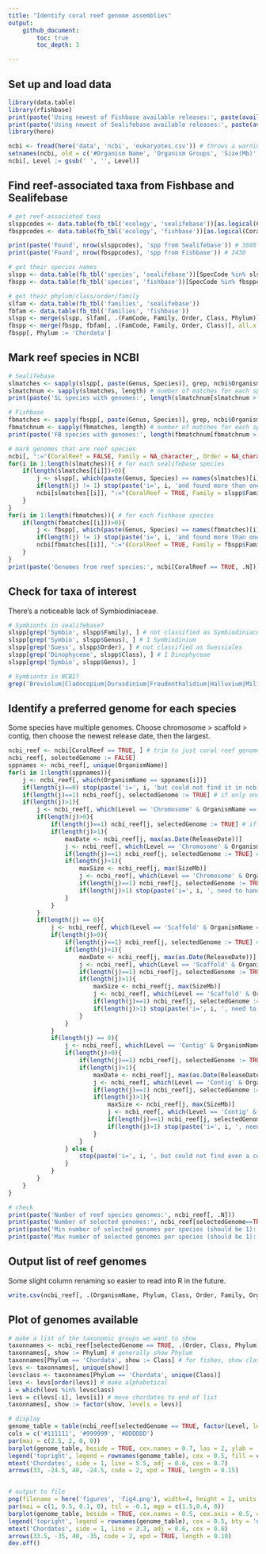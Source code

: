 ```yaml
---
title: "Identify coral reef genome assemblies"
output: 
    github_document:
        toc: true
        toc_depth: 3

---
```

## Set up and load data
```r

library(data.table)
library(rfishbase)
print(paste('Using newest of Fishbase available releases:', paste(available_releases(server = 'fishbase'), collapse = ', ')))
print(paste('Using newest of Sealifebase available releases:', paste(available_releases(server = 'sealifebase'), collapse = ', ')))
library(here)

ncbi <- fread(here('data', 'ncbi', 'eukaryotes.csv')) # throws a warning about improper quoting, but appears to load correctly anyway
setnames(ncbi, old = c('#Organism Name', 'Organism Groups', 'Size(Mb)', 'GC%', 'Release Date', 'GenBank FTP'), new = c('OrganismName', 'OrganismGroups', 'SizeMb', 'GBpercent', 'ReleaseDate', 'GenBankFTP'))
ncbi[, Level := gsub(' ', '', Level)]
```

## Find reef-associated taxa from Fishbase and Sealifebase
```r
# get reef-associated taxa
slsppcodes <- data.table(fb_tbl('ecology', 'sealifebase'))[as.logical(CoralReefs)==TRUE, .(SpecCode, CoralReefs)] # reef species codes in sealifebase
fbsppcodes <- data.table(fb_tbl('ecology', 'fishbase'))[as.logical(CoralReefs)==TRUE, .(SpecCode, CoralReefs)] # and in fishbase

print(paste('Found', nrow(slsppcodes), 'spp from Sealifebase')) # 3888
print(paste('Found', nrow(fbsppcodes), 'spp from Fishbase')) # 2430

# get their species names
slspp <- data.table(fb_tbl('species', 'sealifebase'))[SpecCode %in% slsppcodes$SpecCode, .(SpecCode, Genus, Species, FBname, FamCode)]
fbspp <- data.table(fb_tbl('species', 'fishbase'))[SpecCode %in% fbsppcodes$SpecCode, .(SpecCode, Genus, Species, FBname, FamCode)]

# get their phylum/class/order/family
slfam <- data.table(fb_tbl('families', 'sealifebase'))
fbfam <- data.table(fb_tbl('families', 'fishbase'))
slspp <- merge(slspp, slfam[, .(FamCode, Family, Order, Class, Phylum)], all.x = TRUE, by = 'FamCode')
fbspp <- merge(fbspp, fbfam[, .(FamCode, Family, Order, Class)], all.x = TRUE, by = 'FamCode')
fbspp[, Phylum := 'Chordata']

```

## Mark reef species in NCBI
```r
# Sealifebase
slmatches <- sapply(slspp[, paste(Genus, Species)], grep, ncbi$OrganismName) # grep for Genus species
slmatchnum <- sapply(slmatches, length) # number of matches for each species
print(paste('SL species with genomes:', length(slmatchnum[slmatchnum > 0]))) # number of sealifebase reef species with an NCBI match. 74

# Fishbase
fbmatches <- sapply(fbspp[, paste(Genus, Species)], grep, ncbi$OrganismName) # grep for Genus species
fbmatchnum <- sapply(fbmatches, length) # number of matches for each species
print(paste('FB species with genomes:', length(fbmatchnum[fbmatchnum > 0]))) # fishbase reef species with an NCBI match. finds 75.

# mark genomes that are reef species
ncbi[, ":="(CoralReef = FALSE, Family = NA_character_, Order = NA_character_, Class = NA_character_, Phylum = NA_character_)]
for(i in 1:length(slmatches)){ # for each sealifebase species
    if(length(slmatches[[i]])>0){
        j <- slspp[, which(paste(Genus, Species) == names(slmatches)[i])]
        if(length(j) != 1) stop(paste('i=', i, 'and found more than one row in slspp with this Genus Species'))
        ncbi[slmatches[[i]], ":="(CoralReef = TRUE, Family = slspp$Family[j], Order = slspp$Order[j], Class = slspp$Class[j], Phylum = slspp$Phylum[j])] # adds metadata to all matching genomes. note that some spp have multiple genomes on NCBI    
    }
}
for(i in 1:length(fbmatches)){ # for each fishbase species
    if(length(fbmatches[[i]])>0){
        j <- fbspp[, which(paste(Genus, Species) == names(fbmatches)[i])]
        if(length(j) != 1) stop(paste('i=', i, 'and found more than one row in fbspp with this Genus Species'))
        ncbi[fbmatches[[i]], ":="(CoralReef = TRUE, Family = fbspp$Family[j], Order = fbspp$Order[j], Class = fbspp$Class[j], Phylum = fbspp$Phylum[j])] # adds metadata to all matching genomes. note that some spp have multiple genomes on NCBI    
    }
}
print(paste('Genomes from reef species:', ncbi[CoralReef == TRUE, .N]))
```


## Check for taxa of interest
There's a noticeable lack of Symbiodiniaceae.
```r
# Symbionts in sealifebase?
slspp[grep('Symbio', slspp$Family), ] # not classified as Symbiodiniaceae
slspp[grep('Symbio', slspp$Genus), ] # 1 Symbiodinium
slspp[grep('Suess', slspp$Order), ] # not classified as Suessiales
slspp[grep('Dinophyceae', slspp$Class), ] # 1 Dinophyceae
slspp[grep('Symbio', slspp$Genus), ]

# Symbionts in NCBI?
grep('Breviolum|Cladocopium|Durusdinium|Freudenthalidium|Halluxium|Miliolidium|Symbiodinium', ncbi$OrganismName, value = TRUE) # look for genera: found 14

```



## Identify a preferred genome for each species
Some species have multiple genomes. Choose chromosome > scaffold > contig, then choose the newest release date, then the largest.
```r
ncbi_reef <- ncbi[CoralReef == TRUE, ] # trim to just coral reef genomes
ncbi_reef[, selectedGenome := FALSE]
sppnames <- ncbi_reef[, unique(OrganismName)]
for(i in 1:length(sppnames)){
    j <- ncbi_reef[, which(OrganismName == sppnames[i])]
    if(length(j)==0) stop(paste('i=', i, 'but could not find it in ncbi_reef data.table'))
    if(length(j)==1) ncbi_reef[j, selectedGenome := TRUE] # if only one species, mark it
    if(length(j)>1){
        j <- ncbi_reef[, which(Level == 'Chromosome' & OrganismName == sppnames[i])]
        if(length(j)>0){
            if(length(j)==1) ncbi_reef[j, selectedGenome := TRUE] # if only one chromosome-scale assembly, mark it
            if(length(j)>1){
                maxDate <- ncbi_reef[j, max(as.Date(ReleaseDate))]
                j <- ncbi_reef[, which(Level == 'Chromosome' & OrganismName == sppnames[i] & as.Date(ReleaseDate) == maxDate)] # find the newest chromosome-scale assembly
                if(length(j)==1) ncbi_reef[j, selectedGenome := TRUE] # mark it
                if(length(j)>1){
                    maxSize <- ncbi_reef[j, max(SizeMb)]
                    j <- ncbi_reef[, which(Level == 'Chromosome' & OrganismName == sppnames[i] & as.Date(ReleaseDate) == maxDate & SizeMb == maxSize)] # find the largest chromosome-scale assembly
                    if(length(j)==1) ncbi_reef[j, selectedGenome := TRUE] # mark it
                    if(length(j)>1) stop(paste('i=', i, ', need to handle the case when multiple chromosome-scale assemblies have the same release date and size'))
                } 
            }
        }
        if(length(j) == 0){
            j <- ncbi_reef[, which(Level == 'Scaffold' & OrganismName == sppnames[i])]
            if(length(j)>0){
                if(length(j)==1) ncbi_reef[j, selectedGenome := TRUE] # if only one scaffold-scale assembly, mark it
                if(length(j)>1){
                    maxDate <- ncbi_reef[j, max(as.Date(ReleaseDate))]
                    j <- ncbi_reef[, which(Level == 'Scaffold' & OrganismName == sppnames[i] & as.Date(ReleaseDate) == maxDate)] # find the newest scaffold-scale assembly
                    if(length(j)==1) ncbi_reef[j, selectedGenome := TRUE] # mark it
                    if(length(j)>1){
                        maxSize <- ncbi_reef[j, max(SizeMb)]
                        j <- ncbi_reef[, which(Level == 'Scaffold' & OrganismName == sppnames[i] & as.Date(ReleaseDate) == maxDate & SizeMb == maxSize)] # find the largest scaffolds-scale assembly
                        if(length(j)==1) ncbi_reef[j, selectedGenome := TRUE] # mark it
                        if(length(j)>1) stop(paste('i=', i, ', need to handle the case when multiple scaffold-scale assemblies have the same release date and size'))
                    }
                }
            }
            if(length(j) == 0){
                j <- ncbi_reef[, which(Level == 'Contig' & OrganismName == sppnames[i])]
                if(length(j)>0){
                    if(length(j)==1) ncbi_reef[j, selectedGenome := TRUE] # if only one contig-scale assembly, mark it
                    if(length(j)>1){
                        maxDate <- ncbi_reef[j, max(as.Date(ReleaseDate))]
                        j <- ncbi_reef[, which(Level == 'Contig' & OrganismName == sppnames[i] & as.Date(ReleaseDate) == maxDate)] # find the newest contig-scale assembly
                        if(length(j)==1) ncbi_reef[j, selectedGenome := TRUE] # mark it
                        if(length(j)>1){
                            maxSize <- ncbi_reef[j, max(SizeMb)]
                            j <- ncbi_reef[, which(Level == 'Contig' & OrganismName == sppnames[i] & as.Date(ReleaseDate) == maxDate & SizeMb == maxSize)] # find the largest chromosome-scale assembly
                            if(length(j)==1) ncbi_reef[j, selectedGenome := TRUE] # mark it
                            if(length(j)>1) stop(paste('i=', i, ', need to handle the case when multiple contig-scale assemblies have the same release date and size'))
                        }
                    }
                } else {
                    stop(paste('i=', i, ', but could not find even a contig-scale assembly'))
                }
            }
        }
    }
}

# check
print(paste('Number of reef species genomes:', ncbi_reef[, .N]))
print(paste('Number of selected genomes:', ncbi_reef[selectedGenome==TRUE, .N]))
print(paste('Min number of selected genomes per species (should be 1):', ncbi_reef[, .(num = sum(selectedGenome)), by = OrganismName][, min(num)]))
print(paste('Max number of selected genomes per species (should be 1):', ncbi_reef[, .(num = sum(selectedGenome)), by = OrganismName][, max(num)]))
```

## Output list of reef genomes
Some slight column renaming so easier to read into R in the future.
```r
write.csv(ncbi_reef[, .(OrganismName, Phylum, Class, Order, Family, OrganismGroups, Strain, BioSample, BioProject, Assembly, Level, SizeMb, GBpercent, WGS, Scaffolds, CDS, ReleaseDate, GenBankFTP, selectedGenome)], file = here('tables', 'reefgenomes.csv'), row.names = FALSE)

```



## Plot of genomes available
```r
# make a list of the taxonomic groups we want to show
taxonnames <- ncbi_reef[selectedGenome == TRUE, .(Order, Class, Phylum)]
taxonnames[, show := Phylum] # generally show Phylum
taxonnames[Phylum == 'Chordata', show := Class] # for fishes, show class
levs <- taxonnames[, unique(show)]
levsclass <- taxonnames[Phylum == 'Chordata', unique(Class)]
levs <- levs[order(levs)] # make alphabetical
i = which(levs %in% levsclass)
levs = c(levs[-i], levs[i]) # move chordates to end of list
taxonnames[, show := factor(show, levels = levs)]

# display
genome_table = table(ncbi_reef[selectedGenome == TRUE, factor(Level, levels = c('Chromosome', 'Scaffold', 'Contig'))], taxonnames[, show]) # also re-order the factor levels
cols = c('#111111', '#999999', '#DDDDDD')
par(mai = c(2.5, 2, 0, 0))
barplot(genome_table, beside = TRUE, cex.names = 0.7, las = 2, ylab = 'Number of species', col = cols)
legend('topright', legend = rownames(genome_table), cex = 0.5, fill = cols, bty = 'n')
mtext('Chordates', side = 1, line = 5.5, adj = 0.6, cex = 0.7)
arrows(33, -24.5, 40, -24.5, code = 2, xpd = TRUE, length = 0.15)


# output to file
png(filename = here('figures', 'fig4.png'), width=4, height = 2, units = 'in', res = 300)
par(mai = c(1, 0.5, 0.1, 0), tcl = -0.1, mgp = c(1.5,0.4, 0))
barplot(genome_table, beside = TRUE, cex.names = 0.5, cex.axis = 0.5, cex.lab = 0.5, las = 2, ylab = 'Number of species', col = cols)
legend('topright', legend = rownames(genome_table), cex = 0.5, bty = 'n', fill = cols)
mtext('Chordates', side = 1, line = 3.3, adj = 0.6, cex = 0.6)
arrows(33.5, -35, 40, -35, code = 2, xpd = TRUE, length = 0.10)
dev.off()
```





